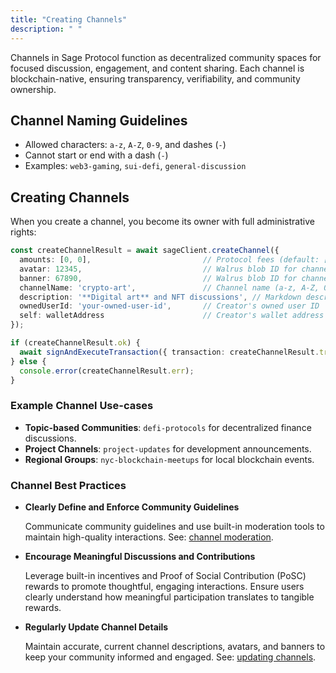 ```yaml
---
title: "Creating Channels"
description: " "
---
```


Channels in Sage Protocol function as decentralized community spaces for focused discussion, engagement, and content sharing. Each channel is blockchain-native, ensuring transparency, verifiability, and community ownership.

## Channel Naming Guidelines

- Allowed characters: `a-z`, `A-Z`, `0-9`, and dashes (`-`)
- Cannot start or end with a dash (`-`)
- Examples: `web3-gaming`, `sui-defi`, `general-discussion`

## Creating Channels

When you create a channel, you become its owner with full administrative rights:

```typescript
const createChannelResult = await sageClient.createChannel({
  amounts: [0, 0],                         // Protocol fees (default: [0,0])
  avatar: 12345,                           // Walrus blob ID for channel avatar (optional, defaults to 0)
  banner: 67890,                           // Walrus blob ID for channel banner (optional, defaults to 0)
  channelName: 'crypto-art',               // Channel name (a-z, A-Z, 0-9, dash, no dash at start/end)
  description: '**Digital art** and NFT discussions', // Markdown description
  ownedUserId: 'your-owned-user-id',       // Creator's owned user ID
  self: walletAddress                      // Creator's wallet address
});

if (createChannelResult.ok) {
  await signAndExecuteTransaction({ transaction: createChannelResult.transaction });
} else {
  console.error(createChannelResult.err);
}
```

### Example Channel Use-cases

- **Topic-based Communities**: `defi-protocols` for decentralized finance discussions.
- **Project Channels**: `project-updates` for development announcements.
- **Regional Groups**: `nyc-blockchain-meetups` for local blockchain events.

### Channel Best Practices

- **Clearly Define and Enforce Community Guidelines**

  Communicate community guidelines and use built-in moderation tools to maintain high-quality interactions. See: [channel moderation](/sdk-new/channels/channel-moderation).
- **Encourage Meaningful Discussions and Contributions**

  Leverage built-in incentives and Proof of Social Contribution (PoSC) rewards to promote thoughtful, engaging interactions. Ensure users clearly understand how meaningful participation translates to tangible rewards.
- **Regularly Update Channel Details**

  Maintain accurate, current channel descriptions, avatars, and banners to keep your community informed and engaged. See: [updating channels](/sdk-new/channels/updating-channels).